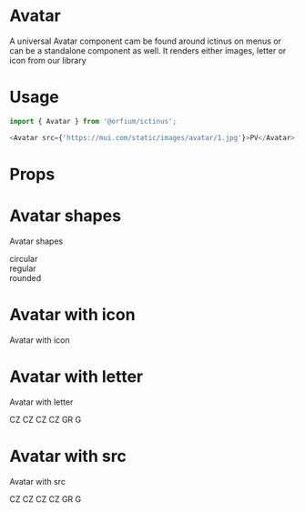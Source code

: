
<Meta title="Design System/Avatar" component={Avatar} />

# Avatar

A universal Avatar component cam be found around ictinus on menus or can be a standalone component as well. It renders either images, letter or icon from our library

# Usage

```js
import { Avatar } from '@orfium/ictinus';

<Avatar src={'https://mui.com/static/images/avatar/1.jpg'}>PV</Avatar>;
```

# Props

<Props of={Avatar} />

# Avatar shapes

Avatar shapes

<Preview>
  <Story name="Avatar shapes">
    <div>
      <Stack>
        <div>circular</div>
        <Avatar size={'xxxs'} color={`magenta-${BASE_SHADE}`} iconName={'user'} />
        <Avatar size={'xxs'} color={`magenta-${BASE_SHADE}`} iconName={'user'} />
        <Avatar size={'xs'} color={`magenta-${BASE_SHADE}`} iconName={'user'} />
        <Avatar size={'sm'} color={`magenta-${BASE_SHADE}`} iconName={'user'} />
        <Avatar size={'md'} color={'lightBlue-100'} iconName={'user'} />
        <Avatar size={'lg'} iconName={'user'} />
      </Stack>
      <Stack>
        <div>regular</div>
        <Avatar shape={'regular'} size={'xxxs'} color={`magenta-${BASE_SHADE}`} iconName={'user'} />
        <Avatar shape={'regular'} size={'xxs'} color={`magenta-${BASE_SHADE}`} iconName={'user'} />
        <Avatar shape={'regular'} size={'xs'} color={`magenta-${BASE_SHADE}`} iconName={'user'} />
        <Avatar shape={'regular'} size={'sm'} color={`magenta-${BASE_SHADE}`} iconName={'user'} />
        <Avatar shape={'regular'} size={'md'} color={'lightBlue-100'} iconName={'user'} />
        <Avatar shape={'regular'} size={'lg'} iconName={'user'} />
      </Stack>
      <Stack>
        <div>rounded</div>
        <Avatar shape={'regular'} size={'xxxs'} color={`magenta-${BASE_SHADE}`} iconName={'user'} />
        <Avatar shape={'regular'} size={'xxs'} color={`magenta-${BASE_SHADE}`} iconName={'user'} />
        <Avatar shape={'regular'} size={'xs'} color={`magenta-${BASE_SHADE}`} iconName={'user'} />
        <Avatar shape={'regular'} size={'sm'} color={`magenta-${BASE_SHADE}`} iconName={'user'} />
        <Avatar shape={'regular'} size={'md'} color={'lightBlue-100'} iconName={'user'} />
        <Avatar shape={'regular'} size={'lg'} iconName={'user'} />
      </Stack>
    </div>
  </Story>
</Preview>

# Avatar with icon

Avatar with icon

<Preview>
  <Story name="Avatar with icon">
    <Stack>
      <Avatar size={'xxxs'} color={`magenta-${BASE_SHADE}`} iconName={'user'} />
      <Avatar size={'xxs'} color={`magenta-${BASE_SHADE}`} iconName={'user'} />
      <Avatar size={'xs'} color={`magenta-${BASE_SHADE}`} iconName={'user'} />
      <Avatar size={'sm'} color={`magenta-${BASE_SHADE}`} iconName={'user'} />
      <Avatar size={'md'} color={'lightBlue-100'} iconName={'user'} />
      <Avatar size={'lg'} iconName={'user'} />
    </Stack>
  </Story>
</Preview>

# Avatar with letter

Avatar with letter

<Preview>
  <Story name="Avatar with letter">
    <Stack>
      <Avatar size={'xxxs'} color={`magenta-${BASE_SHADE}`}>CZ</Avatar>
      <Avatar size={'xxs'} color={`magenta-${BASE_SHADE}`}>CZ</Avatar>
      <Avatar size={'xs'} color={`magenta-${BASE_SHADE}`}>CZ</Avatar>
      <Avatar size={'sm'} color={`magenta-${BASE_SHADE}`}>CZ</Avatar>
      <Avatar size={'md'} color={'lightBlue-100'}>GR</Avatar>
      <Avatar size={'lg'}>G</Avatar>
    </Stack>
  </Story>
</Preview>

# Avatar with src

Avatar with src

<Preview>
  <Story name="Avatar with src">
    <Stack>
      <Avatar size={'xxxs'} src={'https://mui.com/static/images/avatar/1.jpg'}>CZ</Avatar>
      <Avatar size={'xxs'} src={'https://mui.com/static/images/avatar/1.jpg'}>CZ</Avatar>
      <Avatar size={'xs'} src={'https://mui.com/static/images/avatar/1.jpg'}>CZ</Avatar>
      <Avatar size={'sm'} src={'https://mui.com/static/images/avatar/1.jpg'}>CZ</Avatar>
      <Avatar size={'md'} src={'https://mui.com/static/images/avatar/1.jpg'}>GR</Avatar>
      <Avatar size={'lg'} src={'https://mui.com/static/images/avatar/1.jpg'}>G</Avatar>
    </Stack>
  </Story>
</Preview>
